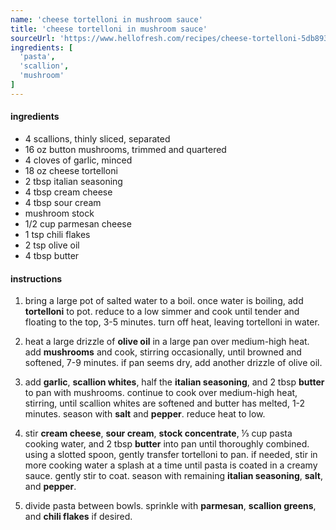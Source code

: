 ```yaml
---
name: 'cheese tortelloni in mushroom sauce'
title: 'cheese tortelloni in mushroom sauce'
sourceUrl: 'https://www.hellofresh.com/recipes/cheese-tortelloni-5db8931dc9630c59fc757d03'
ingredients: [
  'pasta',
  'scallion',
  'mushroom'
]
---
```


#### ingredients

- 4 scallions, thinly sliced, separated
- 16 oz button mushrooms, trimmed and quartered
- 4 cloves of garlic, minced
- 18 oz cheese tortelloni
- 2 tbsp italian seasoning
- 4 tbsp cream cheese
- 4 tbsp sour cream
- mushroom stock
- 1/2 cup parmesan cheese
- 1 tsp chili flakes
- 2 tsp olive oil
- 4 tbsp butter


#### instructions

1. bring a large pot of salted water to a boil. once water is boiling, add **tortelloni** to pot. reduce to a low simmer and cook until tender and floating to the top, 3-5 minutes. turn off heat, leaving tortelloni in water.

2. heat a large drizzle of **olive oil** in a large pan over medium-high heat. add **mushrooms** and cook, stirring occasionally, until browned and softened, 7-9 minutes. if pan seems dry, add another drizzle of olive oil.

3. add **garlic**, **scallion whites**, half the **italian seasoning**, and 2 tbsp **butter** to pan with mushrooms. continue to cook over medium-high heat, stirring, until scallion whites are softened and butter has melted, 1-2 minutes. season with **salt** and **pepper**. reduce heat to low.

4. stir **cream cheese**, **sour cream**, **stock concentrate**, ⅓ cup pasta cooking water, and 2 tbsp **butter** into pan until thoroughly combined. using a slotted spoon, gently transfer tortelloni to pan. if needed, stir in more cooking water a splash at a time until pasta is coated in a creamy sauce. gently stir to coat. season with remaining **italian seasoning**, **salt**, and **pepper**.

5. divide pasta between bowls. sprinkle with **parmesan**, **scallion greens**, and **chili flakes** if desired.
